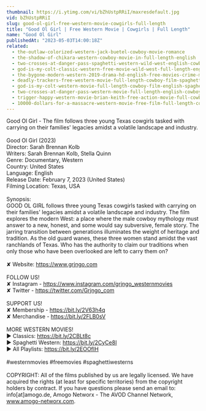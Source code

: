 ```yaml
---
thumbnail: https://i.ytimg.com/vi/bZhUstpRRiI/maxresdefault.jpg
vid: bZhUstpRRiI
slug: good-ol-girl-free-western-movie-cowgirls-full-length
title: "Good Ol Girl | Free Western Movie | Cowgirls | Full Length"
name: "Good Ol Girl"
publishedAt: "2023-05-03T14:00:18Z"
related:
  - the-outlaw-colorized-western-jack-buetel-cowboy-movie-romance
  - the-shadow-of-chikara-western-cowboy-movie-in-full-length-english
  - two-crosses-at-danger-pass-spaghetti-western-wild-west-english-cowboys-full-length
  - god-is-my-colt-classic-western-free-movie-wild-west-full-length-english
  - the-bygone-modern-western-2019-drama-hd-english-free-movies-crime-mystery
  - deadly-trackers-free-western-movie-full-length-cowboy-film-spaghetti-western-free-movie
  - god-is-my-colt-western-movie-full-length-cowboy-film-english-spaghetti-italo-western
  - two-crosses-at-danger-pass-western-movie-full-length-english-cowboy-film
  - trigger-happy-western-movie-brian-keith-free-action-movie-full-cowboy-films-full-movies
  - 10000-dollars-for-a-massacre-western-movie-free-film-full-length-cowboy-films-english
---
```


Good Ol Girl - The film follows three young Texas cowgirls tasked with carrying on their families' legacies amidst a volatile landscape and industry.<br />
<br />
Good Ol Girl (2023)<br />
Director: Sarah Brennan Kolb<br />
Writers: Sarah Brennan Kolb, Stella Quinn<br />
Genre: Documentary, Western<br />
Country: United States<br />
Language: English<br />
Release Date: February 7, 2023 (United States)<br />
Filming Location: Texas, USA<br />
<br />
Synopsis:<br />
GOOD OL GIRL follows three young Texas cowgirls tasked with carrying on their families' legacies amidst a volatile landscape and industry. The film explores the modern West: a place where the male cowboy mythology must answer to a new, honest, and some would say subversive, female story. The jarring transition between generations illuminates the weight of heritage and tradition. As the old guard wanes, these three women stand amidst the vast ranchlands of Texas. Who has the authority to claim our traditions when only those who have been overlooked are left to carry them on?<br />
<br />
✘ Website: https://www.grjngo.com<br />
<br />
FOLLOW US!<br />
✘ Instagram - https://www.instagram.com/grjngo_westernmovies<br />
✘ Twitter - https://twitter.com/Grjngo_com<br />
<br />
SUPPORT US!<br />
✘ Membership - https://bit.ly/2V63h4q<br />
✘ Merchandise - https://bit.ly/2FLB0sV<br />
<br />
MORE WESTERN MOVIES! <br />
► Classics: https://bit.ly/2CBLt8c <br />
► Spaghetti Western: https://bit.ly/2CyCe8I <br />
► All Playlists: https://bit.ly/2EOOfIH <br />
<br />
#westernmovies #freemovies #spaghettiwesterns<br />
<br />
COPYRIGHT: All of the films published by us are legally licensed. We have acquired the rights (at least for specific territories) from the copyright holders by contract. If you have questions please send an email to: info[at]amogo.de, Amogo Networx - The AVOD Channel Network, www.amogo-networx.com.